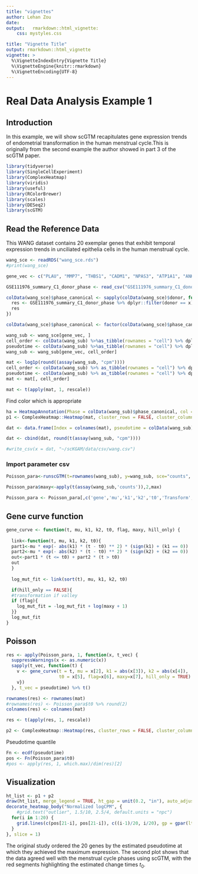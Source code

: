 ```yaml
---
title: "vignettes"
author: Lehan Zou
date: 
output:   rmarkdown::html_vignette:
    css: mystyles.css

title: "Vignette Title"
output: rmarkdown::html_vignette
vignette: >
  %\VignetteIndexEntry{Vignette Title}
  %\VignetteEngine{knitr::rmarkdown}
  %\VignetteEncoding{UTF-8}
---
```


# Real Data Analysis Example 1
## Introduction
In this example, we will show scGTM recapitulates gene expression trends of endometrial transformation in the human menstrual cycle.This is originally from the second example the author showed in part 3 of the scGTM paper.
```r
library(tidyverse)
library(SingleCellExperiment)
library(ComplexHeatmap)
library(viridis)
library(useful)
library(RColorBrewer)
library(scales)
library(DESeq2)
library(scGTM)
```

## Read the Reference Data
This WANG dataset contains 20 exemplar genes that exhibit temporal expression trends in unciliated epithelia cells in the human menstrual cycle. 
```r
wang_sce <- readRDS("wang_sce.rds")
#print(wang_sce)
```

```r
gene_vec <- c("PLAU", "MMP7", "THBS1", "CADM1", "NPAS3", "ATP1A1", "ANK3", "ALPL", "TRAK1", "SCGB1D2", "MT1F", "MT1X", "MT1E", "MT1G", "CXCL14", "MAOA", "DPP4", "NUPR1", "GPX3", "PAEP")
```

```r
GSE111976_summary_C1_donor_phase <- read_csv("GSE111976_summary_C1_donor_phase.csv")
```

```r
colData(wang_sce)$phase_canonical <- sapply(colData(wang_sce)$donor, function(x) {
  res <- GSE111976_summary_C1_donor_phase %>% dplyr::filter(donor == x) %>% dplyr::select(phase_canonical) %>% simplify2array()
  res
})

colData(wang_sce)$phase_canonical <- factor(colData(wang_sce)$phase_canonical, levels = c("menstrual", "proliferative_early","proliferative_late", "secretory_early","secretory_mid", "secretory_late"))
```

```r
wang_sub <- wang_sce[gene_vec, ]
cell_order <- colData(wang_sub) %>%as_tibble(rownames = "cell") %>% dplyr::arrange(pseudotime)%>% .$cell
pseudotime <- colData(wang_sub) %>%as_tibble(rownames = "cell") %>% dplyr::arrange(pseudotime)%>% .$pseudotime
wang_sub <- wang_sub[gene_vec, cell_order]
```

```r
mat <- log1p(round((assay(wang_sub, "cpm"))))
cell_order <- colData(wang_sub) %>% as_tibble(rownames = "cell") %>% dplyr::arrange(pseudotime)%>% .$cell
pseudotime <- colData(wang_sub) %>% as_tibble(rownames = "cell") %>% dplyr::arrange(pseudotime)%>% .$pseudotime
mat <- mat[, cell_order]

mat <- t(apply(mat, 1, rescale))
```

Find color which is appropriate

```r
ha = HeatmapAnnotation(Phase = colData(wang_sub)$phase_canonical, col = list(Phase = c("menstrual" = "#A50026", "proliferative_early" = "#D73027","proliferative_late" = "#FEE090", "secretory_early" = "#ABD9E9","secretory_mid" = "#4575B4", "secretory_late" = "#313695")))
p1 <- ComplexHeatmap::Heatmap(mat, cluster_rows = FALSE, cluster_columns = FALSE, show_column_names = FALSE, col=viridis(50), top_annotation = ha, name = "heatmap1", show_heatmap_legend = FALSE, column_title = "Original Data")
```


```r
dat <- data.frame(Index = colnames(mat), pseudotime = colData(wang_sub)$pseudotime)

dat <- cbind(dat, round(t(assay(wang_sub, "cpm"))))

#write_csv(x = dat, "~/scKGAM/data/csv/wang.csv")
```

### Import parameter csv
```r

Poisson_para<-runscGTM(t=rownames(wang_sub), y=wang_sub, sce="counts", marginal="Poisson",hill_only = TRUE)

Poisson_para$maxy<-apply(t(assay(wang_sub,'counts')),2,max)

Poisson_para <- Poisson_para[,c('gene','mu','k1','k2','t0','Transform','maxy')]

```

## Gene curve function

```r
gene_curve <- function(t, mu, k1, k2, t0, flag, maxy, hill_only) {
  
  link<-function(t, mu, k1, k2, t0){
  part1<-mu * exp(- abs(k1) * (t - t0) ** 2) * (sign(k1) + (k1 == 0))
  part2<-mu * exp(- abs(k2) * (t - t0) ** 2) * (sign(k2) + (k2 == 0))
  out<-part1 * (t <= t0) + part2 * (t > t0)
  out
  }
  
  log_mut_fit <- link(sort(t), mu, k1, k2, t0)

  if(hill_only == FALSE){
  #transformation if valley
  if (flag){
    log_mut_fit = -log_mut_fit + log(maxy + 1)
  }}
  log_mut_fit
}

```

## Poisson

```r
res <- apply(Poisson_para, 1, function(x, t_vec) {
  suppressWarnings(x <- as.numeric(x))
  sapply(t_vec, function(t) {
    v <- gene_curve(t = t, mu = x[2], k1 = abs(x[3]), k2 = abs(x[4]), 
                    t0 = x[5], flag=x[6], maxy=x[7], hill_only = TRUE)
    v})
  }, t_vec = pseudotime) %>% t()
```

```r
rownames(res) <- rownames(mat)
#rownames(res) <- Poisson_para$t0 %>% round(2)
colnames(res) <- colnames(mat)

res <- t(apply(res, 1, rescale))
```

```r
p2 <- ComplexHeatmap::Heatmap(res, cluster_rows = FALSE, cluster_columns = FALSE, show_column_names = FALSE, col=viridis(50), top_annotation = ha, name = "Normalized logCPM", show_heatmap_legend = TRUE, column_title = "Fitted scGTMs")
```

Pseudotime quantile
```r
Fn <- ecdf(pseudotime)
pos <- Fn(Poisson_para$t0)
#pos <- apply(res, 1, which.max)/dim(res)[2]
```

## Visualization
```r
ht_list <- p1 + p2
draw(ht_list, merge_legend = TRUE, ht_gap = unit(0.2, "in"), auto_adjust = FALSE)
decorate_heatmap_body("Normalized logCPM", {
    #grid.text("outlier", 1.5/10, 2.5/4, default.units = "npc")
  for(i in 1:20) {
    grid.lines(c(pos[21-i], pos[21-i]), c((i-1)/20, i/20), gp = gpar(lty = 1, lwd = 2, col = "red"))
  } 
}, slice = 1)
```
The original study ordered the 20 genes by the estimated pseudotime at which they achieved the maximum expression. The second plot shows that the data agreed well with the menstrual cycle phases using scGTM, with the red segments highlighting the estimated change times $t_0$.
